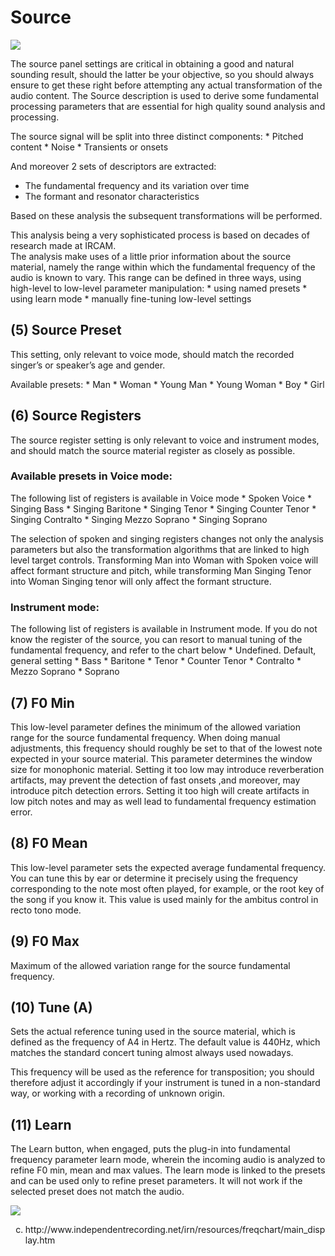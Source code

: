 # Source
![](https://media.githubusercontent.com/media/FLUX-SE/doc_images/main/Plugins/ircam-trax/trax_03.png)

The source panel settings are critical in obtaining a good and natural sounding result, should the
latter be your objective, so you should always ensure to get these right before attempting any
actual transformation of the audio content. The Source description is used to derive some fundamental
processing parameters that are essential for high quality sound analysis and processing.


The source signal will be split into three distinct components:
* Pitched content
* Noise
* Transients or onsets

And moreover 2 sets of descriptors are extracted:

* The fundamental frequency and its variation over time
* The formant and resonator characteristics

Based on these analysis the subsequent transformations will be performed.

This analysis being a very sophisticated process is based on decades of research made at IRCAM.  
The analysis make uses of a little prior information about the source material, namely the range
within which the fundamental frequency of the audio is known to vary. This range can be defined in
three ways, using high-level to low-level parameter manipulation:
* using named presets
* using learn mode
* manually fine-tuning low-level settings

## (5) Source Preset
This setting, only relevant to voice mode, should match the recorded singer’s or speaker’s age and gender.

Available presets:
* Man
* Woman
* Young Man
* Young Woman
* Boy
* Girl

## (6) Source Registers
The source register setting is only relevant to voice and instrument modes, and should match the source material register
as closely as possible.

### Available presets in Voice mode:

The following list of registers is available in Voice mode
* Spoken Voice
* Singing Bass
* Singing Baritone
* Singing Tenor
* Singing Counter Tenor
* Singing Contralto
* Singing Mezzo Soprano
* Singing Soprano

The selection of spoken and singing registers changes not only the analysis parameters but also the transformation algorithms that are linked to high level target controls. Transforming Man into Woman with Spoken voice will affect formant
structure and pitch, while transforming Man Singing Tenor into Woman Singing tenor will only affect the formant structure.

### Instrument mode:

The following list of registers is available in Instrument mode. If you do not know the register of the source, 
you can resort to manual tuning of the fundamental frequency, and refer to the chart below
* Undefined. Default, general setting
* Bass
* Baritone
* Tenor
* Counter Tenor
* Contralto
* Mezzo Soprano
* Soprano

## (7) F0 Min
This low-level parameter defines the minimum of the allowed variation range for the source fundamental frequency. When
doing manual adjustments, this frequency should roughly be set to that of the lowest note expected in your source material. This parameter determines the window size for monophonic material. Setting it too low may introduce reverberation
artifacts, may prevent the detection of fast onsets ,and moreover, may introduce pitch detection errors. Setting it too high
will create artifacts in low pitch notes and may as well lead to fundamental frequency estimation error.

## (8) F0 Mean
This low-level parameter sets the expected average fundamental frequency. You can tune this by ear or determine it 
precisely using the frequency corresponding to the note most often played, for example, or the root key of the song if you
know it. This value is used mainly for the ambitus control in recto tono mode.

## (9) F0 Max
Maximum of the allowed variation range for the source fundamental frequency.

## (10) Tune (A)
Sets the actual reference tuning used in the source material, which is defined as the frequency of A4 in Hertz. The default
value is 440Hz, which matches the standard concert tuning almost always used nowadays.

This frequency will be used as the reference for transposition; you should therefore adjust it accordingly if your instrument
is tuned in a non-standard way, or working with a recording of unknown origin.

## (11) Learn
The Learn button, when engaged, puts the plug-in into fundamental frequency parameter learn mode, wherein the 
incoming audio is analyzed to refine F0 min, mean and max values.
The learn mode is linked to the presets and can be used only to refine preset parameters. It will not work if the selected
preset does not match the audio.

![](https://media.githubusercontent.com/media/FLUX-SE/doc_images/main/Plugins/ircam-trax/trax_04.png)

(c) http://www.independentrecording.net/irn/resources/freqchart/main_display.htm
